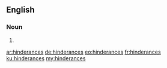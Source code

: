 ==English==

===Noun===
{{head|en}}

# {{plural of|hinderance}}

[[ar:hinderances]]
[[de:hinderances]]
[[eo:hinderances]]
[[fr:hinderances]]
[[ku:hinderances]]
[[my:hinderances]]